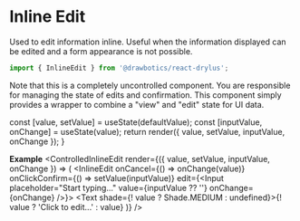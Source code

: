 


# Inline Edit
Used to edit information inline. Useful when the information displayed can be edited and a form appearance is not possible.
```jsx
import { InlineEdit } from '@drawbotics/react-drylus';
```
Note that this is a completely uncontrolled component. You are responsible for managing the state of edits and confirmation. This component simply provides a wrapper to combine a "view" and "edit" state for UI data.

  const [value, setValue] = useState(defaultValue);
  const [inputValue, onChange] = useState(value);
  return render({ value, setValue, inputValue, onChange });
}

__Example__
<Playground component={InlineEdit}>
  <ControlledInlineEdit render={({ value, setValue, inputValue, onChange }) => (
    <InlineEdit
      onCancel={() => onChange(value)}
      onClickConfirm={() => setValue(inputValue)}
      edit={<Input placeholder="Start typing..." value={inputValue ?? ''} onChange={onChange} />}>
      <Text shade={! value ? Shade.MEDIUM : undefined}>{! value ? 'Click to edit...' : value}</Text>
    </InlineEdit>
  )} />
</Playground>